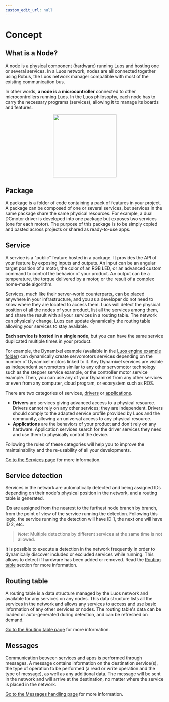 ```yaml
---
custom_edit_url: null
---
```



# Concept

## What is a Node?

A node is a physical component (hardware) running Luos and hosting one or several services. In a Luos network, nodes are all connected together using <Tooltip def={customFields.robus_def}>Robus</Tooltip>, the Luos network manager compatible with most of the existing communication bus.

In other words, **a node is a microcontroller** connected to other microcontrollers running Luos.
In the Luos philosophy, each node has to carry the necessary programs (services), allowing it to manage its boards and features.

<div align="center">
  <Image
    src="/img/MCU-luos.svg"
    darkSrc="/img/MCU-luos-white.svg"
    height="200px"
  />
</div>

## Package

A package is a folder of code containing a pack of features in your project. A package can be composed of one or several services, but services in the same package share the same physical resources. For example, a dual DCmotor driver is developed into one package but exposes two services (one for each motor). The purpose of this package is to be simply copied and pasted across projects or shared as ready-to-use apps.

## Service

A service is a "public" feature hosted in a package. It provides the API of your feature by exposing inputs and outputs. An input can be an angular target position of a motor, the color of an RGB LED, or an advanced custom command to control the behavior of your product. An output can be a temperature, the torque delivered by a motor, or the result of a complex home-made algorithm.

Services, much like their server-world counterparts, can be placed anywhere in your infrastructure, and you as a developer do not need to know where they are located to access them. Luos will detect the physical position of all the nodes of your product, list all the services among them, and share the result with all your services in a routing table. The network can physically change, Luos can update dynamically the routing table allowing your services to stay available.

**Each service is hosted in a single node**, but you can have the same service duplicated multiple times in your product.

For example, the Dynamixel example (available in the <a href="https://github.com/Luos-io/luos_engine/tree/main/examples" target ="_blank" rel="external nofollow">Luos engine example folder</a>) can dynamically create servomotors services depending on the number of Dynamixel motors linked to it. Any Dynamixel services are visible as independent servomotors similar to any other servomotor technology such as the stepper service example, or the controller motor service example. Then, you can use any of your Dynamixel from any other services or even from any computer, cloud program, or ecosystem such as ROS.

There are two categories of services, [drivers](../services/service-api#drivers-guidelines) or [applications](../services/service-api#apps-guidelines).

- **Drivers** are services giving advanced access to a physical resource. Drivers cannot rely on any other services; they are independent. Drivers should comply to the adapted service profile provided by Luos and the community, allowing an universal access to any physical resource.
- **Applications** are the behaviors of your product and don't rely on any hardware. Application services search for the driver services they need and use them to physically control the device.

Following the rules of these categories will help you to improve the maintainability and the re-usability of all your developments.

[Go to the Services page](../services) for more information.

## Service detection

Services in the network are automatically detected and being assigned IDs depending on their node's physical position in the network, and a routing table is generated.

IDs are assigned from the nearest to the furthest node branch by branch, from the point of view of the service running the detection. Following this logic, the service running the detection will have ID 1, the next one will have ID 2, etc.

> _Note:_ Multiple detections by different services at the same time is not allowed.

It is possible to execute a detection in the network frequently in order to dynamically discover included or excluded services while running. This allows to detect if hardware has been added or removed. Read the [Routing table](#routing-table) section for more information.

## Routing table

A routing table is a data structure managed by the Luos network and available for any services on any nodes. This data structure lists all the services in the network and allows any services to access and use basic information of any other services or nodes. The routing table's data can be loaded or auto-generated during detection, and can be refreshed on demand.

[Go to the Routing table page](../services/routing-table) for more information.

## Messages

Communication between services and apps is performed through messages. A message contains information on the destination service(s), the type of operation to be performed (a read or write operation and the type of message), as well as any additional data. The message will be sent in the network and will arrive at the destination, no matter where the service is placed in the network.

[Go to the Messages handling page](../message/handling-message) for more information.
